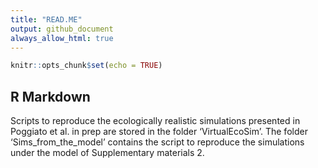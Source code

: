 ```yaml
---
title: "READ.ME"
output: github_document
always_allow_html: true
---
```


```r
knitr::opts_chunk$set(echo = TRUE)
```

## R Markdown
Scripts to reproduce the ecologically realistic simulations presented in Poggiato et al. in prep are stored in the folder 'VirtualEcoSim'. The folder 'Sims_from_the_model' contains the script to reproduce the simulations under the model of Supplementary materials 2.